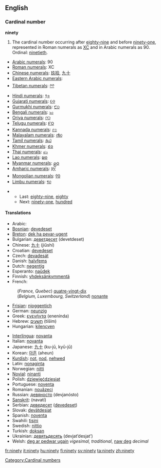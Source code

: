 ==English==

===Cardinal number===
'''ninety'''

# The cardinal number occurring after [[eighty-nine]] and before [[ninety-one]], represented in Roman numerals as [[XC]] and in Arabic numerals as 90. Ordinal: [[ninetieth]].
*[[w:Arabic numerals|Arabic numerals]]: 90
*[[w:Roman numerals|Roman numerals]]: XC
*[[w:Chinese numerals|Chinese numerals]]: [[玖拾]], [[九十]]
*[[w:Eastern Arabic numerals|Eastern Arabic numerals]]: {{ARchar|[[٩٠]]}}
*[[w:Indian numerals|Tibetan numerals]]: [[༩༠]]
*[[w:Indian numerals|Hindi numerals]]: [[९०]]
*[[w:Indian numerals|Gujarati numerals]]: [[૯૦]]
*[[w:Indian numerals|Gurmukhi numerals]]: [[੯੦]]
*[[w:Indian numerals|Bengali numerals]]: [[৯০]]
*[[w:Indian numerals|Oriya numerals]]: [[୯୦]]
*[[w:Indian numerals|Telugu numerals]]: [[౯౦]]
*[[w:Indian numerals|Kannada numerals]]: [[೯೦]]
*[[w:Indian numerals|Malayalam numerals]]: [[൯൦]]
*[[w:Indian numerals|Tamil numerals]]: [[௯௰]]
*[[w:Khmer script|Khmer numerals]]: [[៩០]]
*[[w:Thai numerals|Thai numerals]]: [[๙๐]]
*[[w:Lao alphabet|Lao numerals]]: [[໙໐]]
*[[w:Burmese alphabet|Myanmar numerals]]: [[၉၀]]
*[[w:Amharic language|Amharic numerals]]: [[፱፲]]
*[[w:Mongolian alphabet|Mongolian numerals]]: [[᠙᠐]]
*[[w:Limbu language|Limbu numerals]]: [[᥏᥆]]

**Last: [[eighty-nine]], [[eighty]]
**Next: [[ninety-one]], [[hundred]]

====Translations====
{{top}}
*Arabic: {{ARchar|[[تسعين]]}} {{Unicode|(tísʕé:n)}}
*[[Bosnian]]: [[devedeset]]
*[[Breton]]: [[dek ha pevar-ugent]]
*Bulgarian: [[деветдесет]] (devetdeset)
*Chinese: [[九十]] (jiǔshí)
*Croatian: [[devedeset]]
*Czech: [[devadesát]]
*Danish: [[halvfems]]
*Dutch: [[negentig]] {{f}}
*Esperanto: [[naŭdek]]
*Finnish: [[yhdeksänkymmentä]]
*French:
:(''France, Quebec'') [[quatre-vingt-dix]]
:(''Belgium, Luxembourg, Switzerland'') [[nonante]]
*[[Frisian]]: [[njoggentich]]
*German: [[neunzig]] {{f}}
*Greek: [[ενενήντα]] (enenínda)
*Hebrew: [[תשעים]] (tiším)
*Hungarian: [[kilencven]]
{{mid}}
*[[Interlingua]]: [[novanta]]
*Italian: [[novanta]]
*Japanese: [[九十]] (ku-jū, kyū-jū)
*Korean: [[아흔]] (aheun)
*[[Kurdish]]: [[not]], [[nod]], [[nehwed]]
*Latin: [[nonaginta]]
*Norwegian: [[nitti]]
*[[Novial]]: [[ninanti]]
*Polish: [[dziewięćdziesiąt]]
*Portuguese: [[noventa]]
*Romanian: [[nouăzeci]]
*Russian: [[девяносто]] (devjanósto)
*[[Sanskrit]]: (navatí)
*Serbian: [[деведесет]] ([[devedeset]])
*Slovak: [[devätdesiat]]
*Spanish: [[noventa]]
*Swahili: [[tisini]]
*Swedish: [[nittio]]
*Turkish: [[doksan]]
*Ukrainian: [[девятьдесять]] (devjat’desjat’)
*Welsh: [[deg ar pedwar ugain]] ''vigesimal, traditional'', [[naw deg]] ''decimal''
{{bottom}}

[[Category:Cardinal numbers]]

[[fr:ninety]]
[[it:ninety]]
[[hu:ninety]]
[[fi:ninety]]
[[sv:ninety]]
[[ta:ninety]]
[[zh:ninety]]